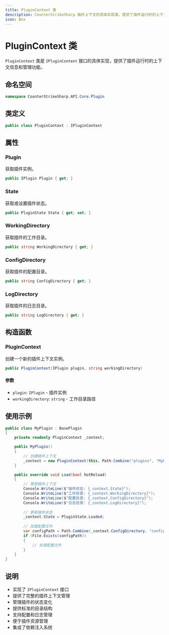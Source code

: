 ```yaml
---
title: PluginContext 类
description: CounterStrikeSharp 插件上下文的具体实现类，提供了插件运行时的上下文信息和管理功能
icon: Box
---
```


# PluginContext 类

`PluginContext` 类是 `IPluginContext` 接口的具体实现，提供了插件运行时的上下文信息和管理功能。

## 命名空间

```csharp
namespace CounterStrikeSharp.API.Core.Plugin
```

## 类定义

```csharp
public class PluginContext : IPluginContext
```

## 属性

### Plugin

获取插件实例。

```csharp
public IPlugin Plugin { get; }
```

### State

获取或设置插件状态。

```csharp
public PluginState State { get; set; }
```

### WorkingDirectory

获取插件的工作目录。

```csharp
public string WorkingDirectory { get; }
```

### ConfigDirectory

获取插件的配置目录。

```csharp
public string ConfigDirectory { get; }
```

### LogDirectory

获取插件的日志目录。

```csharp
public string LogDirectory { get; }
```

## 构造函数

### PluginContext

创建一个新的插件上下文实例。

```csharp
public PluginContext(IPlugin plugin, string workingDirectory)
```

#### 参数

- `plugin`: `IPlugin` - 插件实例
- `workingDirectory`: `string` - 工作目录路径

## 使用示例

```csharp
public class MyPlugin : BasePlugin
{
    private readonly PluginContext _context;

    public MyPlugin()
    {
        // 创建插件上下文
        _context = new PluginContext(this, Path.Combine("plugins", "MyPlugin"));
    }

    public override void Load(bool hotReload)
    {
        // 使用插件上下文
        Console.WriteLine($"插件状态: {_context.State}");
        Console.WriteLine($"工作目录: {_context.WorkingDirectory}");
        Console.WriteLine($"配置目录: {_context.ConfigDirectory}");
        Console.WriteLine($"日志目录: {_context.LogDirectory}");
        
        // 更新插件状态
        _context.State = PluginState.Loaded;
        
        // 加载配置文件
        var configPath = Path.Combine(_context.ConfigDirectory, "config.json");
        if (File.Exists(configPath))
        {
            // 处理配置文件
        }
    }
}
```

## 说明

- 实现了 `IPluginContext` 接口
- 提供了完整的插件上下文管理
- 管理插件的状态变化
- 提供标准的目录结构
- 支持配置和日志管理
- 便于插件资源管理
- 集成了依赖注入系统 